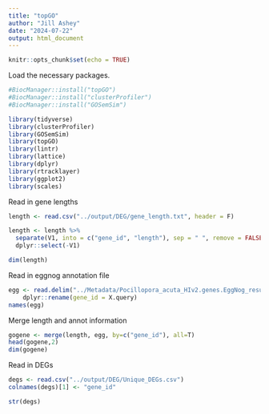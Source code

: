 ```yaml
---
title: "topGO"
author: "Jill Ashey"
date: "2024-07-22"
output: html_document
---
```


```r
knitr::opts_chunk$set(echo = TRUE)
```

Load the necessary packages.
```r
#BiocManager::install("topGO")
#BiocManager::install("clusterProfiler")
#BiocManager::install("GOSemSim")

library(tidyverse)
library(clusterProfiler)
library(GOSemSim)
library(topGO)
library(lintr)
library(lattice)
library(dplyr)
library(rtracklayer)
library(ggplot2)
library(scales)
```

Read in gene lengths 
```r
length <- read.csv("../output/DEG/gene_length.txt", header = F)

length <- length %>%
  separate(V1, into = c("gene_id", "length"), sep = " ", remove = FALSE) %>%
  dplyr::select(-V1)

dim(length)
```

Read in eggnog annotation file 
```r
egg <- read.delim("../Metadata/Pocillopora_acuta_HIv2.genes.EggNog_results.txt", header = T) %>%
    dplyr::rename(gene_id = X.query)
names(egg)
```

Merge length and annot information 
```r
gogene <- merge(length, egg, by=c("gene_id"), all=T)
head(gogene,2)
dim(gogene)
```

Read in DEGs
```r
degs <- read.csv("../output/DEG/Unique_DEGs.csv")
colnames(degs)[1] <- "gene_id"

str(degs)
```




